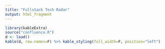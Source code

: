```yaml
---
title: "Fullstack Tech Radar"
output: html_fragment
---
```

```r
library(kableExtra)
source("confluence.R")
d <- load()
kable(d, row.names=F) %>% kable_styling(full_width=F, position="left")
```

